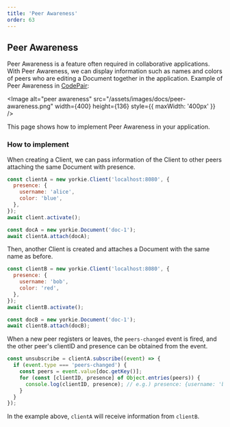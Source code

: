 ```yaml
---
title: 'Peer Awareness'
order: 63
---
```


## Peer Awareness

Peer Awareness is a feature often required in collaborative applications. With Peer Awareness, we can display information such as names and colors of peers who are editing a Document together in the application. Example of Peer Awareness in [CodePair](https://codepair.yorkie.dev/):

<Image
  alt="peer awareness"
  src="/assets/images/docs/peer-awareness.png"
  width={400}
  height={136}
  style={{ maxWidth: '400px' }}
/>

This page shows how to implement Peer Awareness in your application.

### How to implement

When creating a Client, we can pass information of the Client to other peers attaching the same Document with presence.

```javascript
const clientA = new yorkie.Client('localhost:8080', {
  presence: {
    username: 'alice',
    color: 'blue',
  },
});
await client.activate();

const docA = new yorkie.Document('doc-1');
await clientA.attach(docA);
```

Then, another Client is created and attaches a Document with the same name as before.

```javascript
const clientB = new yorkie.Client('localhost:8080', {
  presence: {
    username: 'bob',
    color: 'red',
  },
});
await clientB.activate();

const docB = new yorkie.Document('doc-1');
await clientB.attach(docB);
```

When a new peer registers or leaves, the `peers-changed` event is fired, and the other peer's clientID and presence can be obtained from the event.

```javascript
const unsubscribe = clientA.subscribe((event) => {
  if (event.type === 'peers-changed') {
    const peers = event.value[doc.getKey()];
    for (const [clientID, presence] of Object.entries(peers)) {
      console.log(clientID, presence); // e.g.) presence: {username: 'bob', color: 'red'}
    }
  }
});
```

In the example above, `clientA` will receive information from `clientB`.
